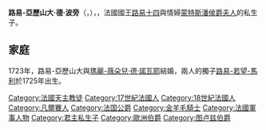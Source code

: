 {{Multiple issues|
{{Expand language|1=en|time=2021-02-11T03:50:42+00:00}}
{{Unreferenced|time=2021-02-11T03:50:42+00:00}}
}}
{{Infobox royalty
| name        = 路易-亞歷山大
| title       = 吐魯斯伯爵
| image       = 1708 - Louis-Alexandre de Bourbon (mob. nat).jpg
| birth_date  = {{birth date|1678|6|6|df=y}}
| birth_place = [[凡爾賽|凡爾賽]]
| death_date  = {{Death date and age|1737|12|1|1678|6|6||df=y}}
| death_place = [[朗布依埃|朗布依埃]]
| house       = [[波旁王朝|波旁王朝]]
| father      = 法國國王[[路易十四|路易十四]]
| mother      = [[弗朗索瓦丝·阿泰纳伊斯·德·罗什舒阿尔，蒙特斯潘侯爵夫人|蒙特斯潘侯爵夫人]]
| religion    = [[羅馬天主教|羅馬天主教]]
}}
'''路易-亞歷山大·德·波旁'''（{{lang-fr|Louis-Alexandre de Bourbon}}，{{bd|1678年|6月6日|1737年|12月1日}}），{{le|吐魯斯伯爵|Count of Toulouse}}，法國國王[[路易十四|路易十四]]與情婦[[弗朗索瓦丝·阿泰纳伊斯·德·罗什舒阿尔，蒙特斯潘侯爵夫人|蒙特斯潘侯爵夫人]]的私生子。

== 家庭 ==
1723年，路易-亞歷山大與[[瑪麗-薇朵兒·德·諾瓦耶|瑪麗-薇朵兒·德·諾瓦耶]]結婚，兩人的獨子[[路易-若望-馬利·德·波旁|路易-若望-馬利]]於1725年出生。

{{DEFAULTSORT:Bourbon, Louis-Alexandre}}
[[Category:法國天主教徒|Category:法國天主教徒]]
[[Category:17世紀法國人|Category:17世紀法國人]]
[[Category:18世紀法國人|Category:18世紀法國人]]
[[Category:凡爾賽人|Category:凡爾賽人]]
[[Category:法国公爵|Category:法国公爵]]
[[Category:金羊毛騎士|Category:金羊毛騎士]]
[[Category:法國軍事人物|Category:法國軍事人物]]
[[Category:君主私生子|Category:君主私生子]]
[[Category:歐洲伯爵|Category:歐洲伯爵]]
[[Category:图卢兹伯爵|Category:图卢兹伯爵]]